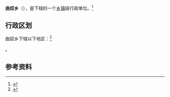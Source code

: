 {{中国乡级行政区|54/23/29/203/000}}

'''曲奴乡'''（{{bo|z=ཆུ་ནུབ་}}），是{{PRC admin/fullname|54/23/29/203/000|3}}下辖的一个[[乡镇|乡镇]]级行政单位。<ref>{{PRC admin/ref sgc|{{PRC admin/parent|54/23/29/203/000}}}}</ref>

== 行政区划 ==

曲奴乡下辖以下地区：<ref>{{PRC admin/ref sgc|54/23/29/203/000}}</ref>

{{PRC admin/children|54/23/29/203/000}}。

== 参考资料 ==

{{reflist}}

{{行政区划小作品}}
{{PRC admin/navcat|54/23/29/203/000}}